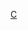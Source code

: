 {{Navbox
|name = Capote
|title = [[杜鲁门·卡波特|-{zh-hans:杜鲁门·卡波特; zh-hant:楚門·卡波提;}-]]

|group1 = 小說
|list1 = <div>《[[跨越夏日]]》 · 《[[另外的呼聲，另外的屋子]]》 · 《[[草，豎琴]]》 · 《[[第凡內早餐]]》 · Answered Prayers: The Unfinished Novel</div>

|group3 = 短篇故事
|list3 = <div>''[[The Thanksgiving Visitor]]'' · ''Mojave'' · ''[[La Cote Basque, 1965]]'' · ''[[Unspoiled Monsters]]'' · ''[[Kate McCloud]]'' · ''[[One Christmas]]'' · 《[[蜜苒]]》 · ''[[A Christmas Memory]]'' · ''[[A Diamond Guitar]]''</div> 

|group4 = 短篇故事集
|list4 = <div>''[[Music for Chameleons]]'' · ''[[A Tree of Night and Other Stories]]'' · ''[[The Complete Stories of Truman Capote]]'' · ''[[A Capote Reader]]'' </div>
 
|group5 = 散文集 
|list5 = <div>''[[Music for Chameleons]]'' · ''[[The Dogs Bark]]''</div>
 
|group6 = 戲劇
|list6 = <div>《[[草，豎琴]]》</div>

|group7 = 電影劇本
|list7 = <div>《[[戰勝魔鬼]]》 · 《[[惡魔附身的小孩]]》 · 《[[大亨小傳]]》</div>

|group8 = 音樂劇
|list8 = <div>《[[花屋]]》</div>

|group9 = 非虛構
|list9 = <div>《[[繆思被聽見]]》 · 《[[冷血]]》 · ''Too Brief a Treat: The Letters of Truman Capote''</div>
}}<noinclude>

[[Category:文学模板|C]]

</noinclude>